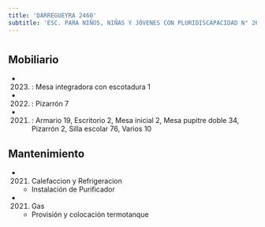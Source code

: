 ```yaml
---
title: 'DARREGUEYRA 2460'
subtitle: 'ESC. PARA NIÑOS, NIÑAS Y JÓVENES CON PLURIDISCAPACIDAD N° 26 DR. JORGE GARBER'
---
```


#


## Mobiliario

*  (2023) : Mesa integradora con escotadura 1 

*  (2022) : Pizarrón 7 

*  (2021) : Armario 19, Escritorio 2, Mesa inicial 2, Mesa pupitre doble 34, Pizarrón 2, Silla escolar 76, Varios 10 





## Mantenimiento

*  (2021) Calefaccion y Refrigeracion 
    + Instalación de Purificador

*  (2021) Gas 
    + Provisión y colocación termotanque



